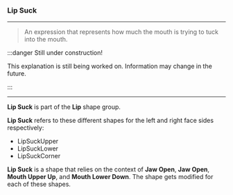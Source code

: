 
### Lip Suck

***

> An expression that represents how much the 
> mouth is trying to tuck into the mouth.

:::danger Still under construction!

This explanation is still being worked on. 
Information may change in the future.

:::

***

**Lip Suck** is part of 
the <ContextModal comp={LipContext}><b>Lip</b></ContextModal> 
shape group. 

**Lip Suck** refers to these different shapes for the left and 
right face sides respectively:

* LipSuckUpper
* LipSuckLower
* LipSuckCorner

**Lip Suck** is a shape that relies on the 
context of **Jaw Open**, **Jaw Open**, **Mouth Upper Up**, and 
**Mouth Lower Down**. The shape gets modified for 
each of these shapes.

